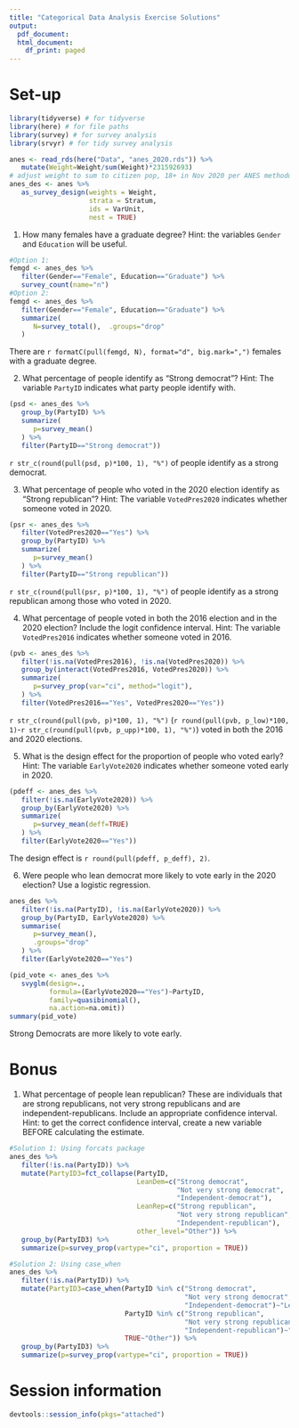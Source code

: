 ```yaml
---
title: "Categorical Data Analysis Exercise Solutions"
output:
  pdf_document:
  html_document:
    df_print: paged
---
```


# Set-up
```r
library(tidyverse) # for tidyverse
library(here) # for file paths
library(survey) # for survey analysis
library(srvyr) # for tidy survey analysis

anes <- read_rds(here("Data", "anes_2020.rds")) %>%
   mutate(Weight=Weight/sum(Weight)*231592693) 
# adjust weight to sum to citizen pop, 18+ in Nov 2020 per ANES methodology documentation
anes_des <- anes %>%
   as_survey_design(weights = Weight,
                    strata = Stratum,
                    ids = VarUnit,
                    nest = TRUE)
```

1. How many females have a graduate degree? Hint: the variables `Gender` and `Education` will be useful.

```r
#Option 1:
femgd <- anes_des %>%
   filter(Gender=="Female", Education=="Graduate") %>%
   survey_count(name="n")
#Option 2:
femgd <- anes_des %>%
   filter(Gender=="Female", Education=="Graduate") %>%
   summarize(
      N=survey_total(),  .groups="drop"
   )

```

There are `r formatC(pull(femgd, N), format="d", big.mark=",")` females with a graduate degree.


2. What percentage of people identify as "Strong democrat"? Hint: The variable `PartyID` indicates what party people identify with.

```r
(psd <- anes_des %>%
   group_by(PartyID) %>% 
   summarize(
      p=survey_mean()
   ) %>%
   filter(PartyID=="Strong democrat"))
```

`r str_c(round(pull(psd, p)*100, 1), "%")` of people identify as a strong democrat.


3. What percentage of people who voted in the 2020 election identify as "Strong republican"? Hint: The variable `VotedPres2020` indicates whether someone voted in 2020.

```r
(psr <- anes_des %>%
   filter(VotedPres2020=="Yes") %>% 
   group_by(PartyID) %>% 
   summarize(
      p=survey_mean()
   ) %>%
   filter(PartyID=="Strong republican"))
```

`r str_c(round(pull(psr, p)*100, 1), "%")` of people identify as a strong republican among those who voted in 2020.

4. What percentage of people voted in both the 2016 election and in the 2020 election?  Include the logit confidence interval. Hint: The variable `VotedPres2016` indicates whether someone voted in 2016.

```r
(pvb <- anes_des %>%
   filter(!is.na(VotedPres2016), !is.na(VotedPres2020)) %>%
   group_by(interact(VotedPres2016, VotedPres2020)) %>% 
   summarize(
      p=survey_prop(var="ci", method="logit"),
   ) %>%
   filter(VotedPres2016=="Yes", VotedPres2020=="Yes"))
```

`r str_c(round(pull(pvb, p)*100, 1), "%")` (`r round(pull(pvb, p_low)*100, 1)`-`r str_c(round(pull(pvb, p_upp)*100, 1), "%")`) voted in both the 2016 and 2020 elections. 



5. What is the design effect for the proportion of people who voted early? Hint: The variable `EarlyVote2020` indicates whether someone voted early in 2020.

```r
(pdeff <- anes_des %>%
   filter(!is.na(EarlyVote2020)) %>%
   group_by(EarlyVote2020) %>%
   summarize(
      p=survey_mean(deff=TRUE)
   ) %>%
   filter(EarlyVote2020=="Yes"))
```

The design effect is `r round(pull(pdeff, p_deff), 2)`.

6. Were people who lean democrat more likely to vote early in the 2020 election? Use a logistic regression.

```r
anes_des %>%
   filter(!is.na(PartyID), !is.na(EarlyVote2020)) %>%
   group_by(PartyID, EarlyVote2020) %>%
   summarise(
      p=survey_mean(),
      .groups="drop"
   ) %>%
   filter(EarlyVote2020=="Yes")

(pid_vote <- anes_des %>%
   svyglm(design=.,
          formula=(EarlyVote2020=="Yes")~PartyID,
          family=quasibinomial(),
          na.action=na.omit))
summary(pid_vote)
```

Strong Democrats are more likely to vote early.

# Bonus

1. What percentage of people lean republican? These are individuals that are strong republicans, not very strong republicans and are independent-republicans. Include an appropriate confidence interval. Hint: to get the correct confidence interval, create a new variable BEFORE calculating the estimate.

```r

#Solution 1: Using forcats package
anes_des %>%
   filter(!is.na(PartyID)) %>%
   mutate(PartyID3=fct_collapse(PartyID,
                                LeanDem=c("Strong democrat",
                                          "Not very strong democrat",
                                          "Independent-democrat"),
                                LeanRep=c("Strong republican",
                                          "Not very strong republican",
                                          "Independent-republican"),
                                other_level="Other")) %>% 
   group_by(PartyID3) %>% 
   summarize(p=survey_prop(vartype="ci", proportion = TRUE))

#Solution 2: Using case_when
anes_des %>%
   filter(!is.na(PartyID)) %>%
   mutate(PartyID3=case_when(PartyID %in% c("Strong democrat",
                                            "Not very strong democrat",
                                            "Independent-democrat")~"LeanDem",
                             PartyID %in% c("Strong republican",
                                            "Not very strong republican",
                                            "Independent-republican")~"LeanRep",
                             TRUE~"Other")) %>% 
   group_by(PartyID3) %>% 
   summarize(p=survey_prop(vartype="ci", proportion = TRUE))

```

# Session information

```r
devtools::session_info(pkgs="attached")
```

